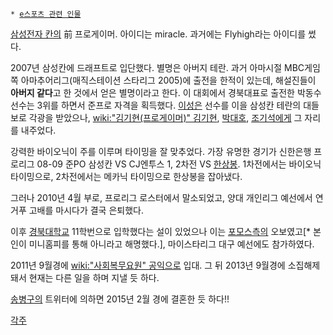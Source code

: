  * [[e스포츠 관련 인물]]

[[삼성전자 칸]]의 前 프로게이머. 아이디는 miracle. 과거에는 Flyhigh라는 아이디를 썼다.

2007년 삼성칸에 드래프트로 입단했다. 별명은 아버지 테란. 과거 아마시절 MBC게임쪽 아마추어리그(매직스테이션 스타리그 2005)에 출전을 한적이 있는데, 해설진들이 '''아버지 같다'''고 한 것에서 얻은 별명이라고 한다. 이 대회에서 경북대표로 출전한 박동수 선수는 3위를 하면서 준프로 자격을 획득했다.
[[이성은]] 선수를 이을 삼성칸 테란의 대들보로 각광을 받았으나, [[wiki:"김기현(프로게이머)" 김기현]], [[박대호]], [[조기석]]에게 그 자리를 내주었다.

강력한 바이오닉이 주를 이루며 타이밍을 잘 맞추었다. 가장 유명한 경기가 신한은행 프로리그 08-09 준PO 삼성칸 VS CJ엔투스 1, 2차전 VS [[한상봉]]. 1차전에서는 바이오닉 타이밍으로, 2차전에서는 메카닉 타이밍으로 한상봉을 잡아냈다.

그러나 2010년 4월 부로, 프로리그 로스터에서 말소되었고, 양대 개인리그 예선에서 연거푸 고배를 마시다가 결국 은퇴했다.

이후 [[경북대학교]] 11학번으로 입학했다는 설이 있었으나 이는 [[포모스]]측의 오보였고[* 본인이 미니홈피를 통해 아니라고 해명했다.], 마이스타리그 대구 예선에도 참가하였다. 

2011년 9월경에 [[wiki:"사회복무요원" 공익]]으로 입대. 그 뒤 2013년 9월경에 소집해제돼서 현재는 다른 일을 하며 지낼 듯 하다.

[[송병구]]의 트위터에 의하면 2015년 2월 경에 결혼한 듯 하다!!

[[각주]]
